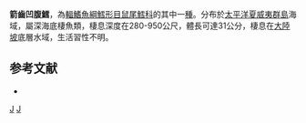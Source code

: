 {{Speciesbox
| genus = Ventrifossa
| species = atherodon
| status = NE
| status_system = iucn3.1
| trend = unknow
| authority = [[Gilbert|Gilbert]] & [[Cramer|Cramer]], 1897
| synonyms = *'' Optonurus atherodon'', Gilbert & Cramer, 1897
*''Lionurus atherodon'', Gilbert & Cramer, 1897
}}
'''箭齒凹腹鱈'''，為[[輻鰭魚綱|輻鰭魚綱]][[鱈形目|鱈形目]][[鼠尾鱈科|鼠尾鱈科]]的其中一[[種|種]]。分布於[[太平洋|太平洋]][[夏威夷群島|夏威夷群島]]海域，屬深海底棲魚類，棲息深度在280-950公尺，體長可達31公分，棲息在[[大陸坡|大陸坡]]底層水域，生活習性不明。

==参考文献==
*{{FishBase_species|genus=Ventrifossa|species=atherodon |year=2016|month=1}}

{{taxonbar}}

[[Category:凹腹鱈屬|J]]
[[Category:1897年描述的鱼类|J]]